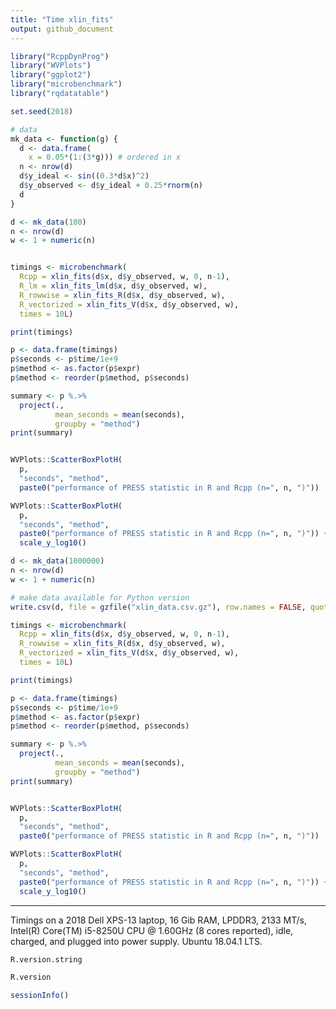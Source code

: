 ```yaml
---
title: "Time xlin_fits"
output: github_document
---
```


```r
library("RcppDynProg")
library("WVPlots")
library("ggplot2")
library("microbenchmark")
library("rqdatatable")

set.seed(2018)

# data
mk_data <- function(g) {
  d <- data.frame(
    x = 0.05*(1:(3*g))) # ordered in x
  n <- nrow(d)
  d$y_ideal <- sin((0.3*d$x)^2)
  d$y_observed <- d$y_ideal + 0.25*rnorm(n)
  d
}

d <- mk_data(100)
n <- nrow(d)
w <- 1 + numeric(n)


timings <- microbenchmark(
  Rcpp = xlin_fits(d$x, d$y_observed, w, 0, n-1),
  R_lm = xlin_fits_lm(d$x, d$y_observed, w),
  R_rowwise = xlin_fits_R(d$x, d$y_observed, w),
  R_vectorized = xlin_fits_V(d$x, d$y_observed, w),
  times = 10L)

print(timings)

p <- data.frame(timings)
p$seconds <- p$time/1e+9
p$method <- as.factor(p$expr)
p$method <- reorder(p$method, p$seconds)

summary <- p %.>%
  project(., 
          mean_seconds = mean(seconds),
          groupby = "method")
print(summary)


WVPlots::ScatterBoxPlotH(
  p, 
  "seconds", "method", 
  paste0("performance of PRESS statistic in R and Rcpp (n=", n, ")"))

WVPlots::ScatterBoxPlotH(
  p, 
  "seconds", "method", 
  paste0("performance of PRESS statistic in R and Rcpp (n=", n, ")")) + 
  scale_y_log10()

d <- mk_data(1000000)
n <- nrow(d)
w <- 1 + numeric(n)

# make data available for Python version
write.csv(d, file = gzfile("xlin_data.csv.gz"), row.names = FALSE, quote = FALSE)

timings <- microbenchmark(
  Rcpp = xlin_fits(d$x, d$y_observed, w, 0, n-1),
  R_rowwise = xlin_fits_R(d$x, d$y_observed, w),
  R_vectorized = xlin_fits_V(d$x, d$y_observed, w),
  times = 10L)

print(timings)

p <- data.frame(timings)
p$seconds <- p$time/1e+9
p$method <- as.factor(p$expr)
p$method <- reorder(p$method, p$seconds)

summary <- p %.>%
  project(., 
          mean_seconds = mean(seconds),
          groupby = "method")
print(summary)


WVPlots::ScatterBoxPlotH(
  p, 
  "seconds", "method", 
  paste0("performance of PRESS statistic in R and Rcpp (n=", n, ")"))

WVPlots::ScatterBoxPlotH(
  p, 
  "seconds", "method", 
  paste0("performance of PRESS statistic in R and Rcpp (n=", n, ")")) + 
  scale_y_log10()

```




---------------------


Timings on a 2018 Dell XPS-13 laptop, 16 Gib RAM, LPDDR3, 2133 MT/s, Intel(R) Core(TM) i5-8250U CPU @ 1.60GHz (8 cores reported), idle, charged, and plugged into power supply. Ubuntu 18.04.1 LTS.

```r
R.version.string

R.version

sessionInfo()
```


